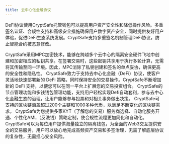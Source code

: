 ```yaml
---
title: 去中心化金融协议
---
```



DeFi协议使用CryptSafe托管钱包可以提高用户资产安全性和降低操作风险。多重签名认证、合规性支持和高级安全措施确保用户数字资产安全，同时提供友好用户体验，促进DeFi生态系统发展。CryptSafe支持多重签名机制管理DeFi协议，防止智能合约被恶意修改。

<Accordion title="MPC技术消除单点故障">
CryptSafe采用MPC加密技术，能够在跨越多个云中心的隔离安全硬件飞地中创建和加密相应的私钥共享。在签署交易时，这些密钥共享用于执行多轮计算，无需将其传输至同一环境。因此，MPC消除了私钥创建和签名的单点妥协，确保更高的安全性和隐私性。
</Accordion>
<Accordion title="多元DeFi协议">
CryptSafe致力于支持去中心化金融（DeFi）协议，使客户灵活地快速部署新的 DeFi 策略，同时保持安全的交易操作。CryptSafe不断增加新的 DeFi 支持，以便您可以在同一平台上扩展您的交易投资组合。
</Accordion>
<Accordion title="高效DeFi治理">
CryptSafe的节点管理功能和多钱钱包管理功能，支持用户轻松实现Defi自动套利，参与去中心化金融生态的治理，让用户能够参与投票和对相关事务做出决策。
</Accordion>
<Accordion title="多区块链支持">
CryptSafe可支持的区块链涵盖超过200个主链和1000多种代币，以满足不断变化的区块链需求。
</Accordion>
<Accordion title="KYT与AML集成">
CryptSafe为您提供多家KYT（了解您的交易）服务商选择、自动化服务开通、个性化AML（反洗钱）策略定制，使合规性流程更加简化和自动化。
</Accordion>
<Accordion title="千万级用户体量">
CryptSafe可以为每位用户提供海量独立的隔离钱包，为全面的Web3交互提供安全的交易服务，用户可以放心地完成高频资产交易和多签治理，无需了解底层协议的复杂性，无需担心安全风险。
</Accordion>


